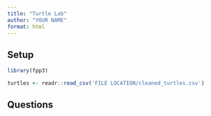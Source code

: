 ```yaml
---
title: "Turtle Lab"
author: "YOUR NAME"
format: html
---
```



## Setup

```r
library(fpp3)

turtles <- readr::read_csv('FILE LOCATION/cleaned_turtles.csv')

```


## Questions